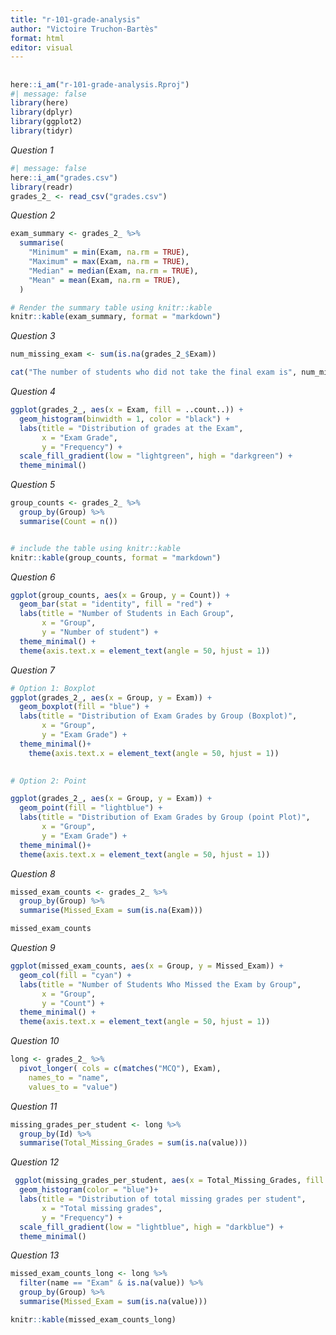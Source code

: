 ```yaml
---
title: "r-101-grade-analysis"
author: "Victoire Truchon-Bartès"
format: html
editor: visual
---
```


## 

```r
here::i_am("r-101-grade-analysis.Rproj")
#| message: false
library(here)
library(dplyr)
library(ggplot2)
library(tidyr)
```

*Question 1*

```r
#| message: false
here::i_am("grades.csv")
library(readr)
grades_2_ <- read_csv("grades.csv")

```

*Question 2*

```r
exam_summary <- grades_2_ %>%
  summarise(
    "Minimum" = min(Exam, na.rm = TRUE),
    "Maximum" = max(Exam, na.rm = TRUE),
    "Median" = median(Exam, na.rm = TRUE),
    "Mean" = mean(Exam, na.rm = TRUE),
  )

# Render the summary table using knitr::kable
knitr::kable(exam_summary, format = "markdown")
```

*Question 3*

```r
num_missing_exam <- sum(is.na(grades_2_$Exam))

cat("The number of students who did not take the final exam is", num_missing_exam)
```

*Question 4*

```r
ggplot(grades_2_, aes(x = Exam, fill = ..count..)) +
  geom_histogram(binwidth = 1, color = "black") +
  labs(title = "Distribution of grades at the Exam",
       x = "Exam Grade",
       y = "Frequency") +
  scale_fill_gradient(low = "lightgreen", high = "darkgreen") +
  theme_minimal()
```

*Question 5*

```r
group_counts <- grades_2_ %>%
  group_by(Group) %>%
  summarise(Count = n())


# include the table using knitr::kable
knitr::kable(group_counts, format = "markdown")
```

*Question 6*

```r
ggplot(group_counts, aes(x = Group, y = Count)) +
  geom_bar(stat = "identity", fill = "red") +
  labs(title = "Number of Students in Each Group",
       x = "Group",
       y = "Number of student") +
  theme_minimal() +
  theme(axis.text.x = element_text(angle = 50, hjust = 1))


```

*Question 7*

```r
# Option 1: Boxplot
ggplot(grades_2_, aes(x = Group, y = Exam)) +
  geom_boxplot(fill = "blue") +
  labs(title = "Distribution of Exam Grades by Group (Boxplot)",
       x = "Group",
       y = "Exam Grade") +
  theme_minimal()+
    theme(axis.text.x = element_text(angle = 50, hjust = 1))
  

# Option 2: Point 

ggplot(grades_2_, aes(x = Group, y = Exam)) +
  geom_point(fill = "lightblue") +
  labs(title = "Distribution of Exam Grades by Group (point Plot)",
       x = "Group",
       y = "Exam Grade") +
  theme_minimal()+
  theme(axis.text.x = element_text(angle = 50, hjust = 1))

```

*Question 8*

```r
missed_exam_counts <- grades_2_ %>%
  group_by(Group) %>%
  summarise(Missed_Exam = sum(is.na(Exam)))

missed_exam_counts

```

*Question 9*

```r
ggplot(missed_exam_counts, aes(x = Group, y = Missed_Exam)) +
  geom_col(fill = "cyan") +
  labs(title = "Number of Students Who Missed the Exam by Group",
       x = "Group",
       y = "Count") +
  theme_minimal() +
  theme(axis.text.x = element_text(angle = 50, hjust = 1))
```

*Question 10*

```r
long <- grades_2_ %>%
  pivot_longer( cols = c(matches("MCQ"), Exam), 
    names_to = "name",
    values_to = "value")
```

*Question 11*

```r
missing_grades_per_student <- long %>%
  group_by(Id) %>%
  summarise(Total_Missing_Grades = sum(is.na(value)))


```

*Question 12*

```r

 ggplot(missing_grades_per_student, aes(x = Total_Missing_Grades, fill = ..count..)) +
  geom_histogram(color = "blue")+ 
  labs(title = "Distribution of total missing grades per student",
       x = "Total missing grades", 
       y = "Frequency") +
  scale_fill_gradient(low = "lightblue", high = "darkblue") + 
  theme_minimal()

```

*Question 13*

```r
missed_exam_counts_long <- long %>%
  filter(name == "Exam" & is.na(value)) %>%
  group_by(Group) %>%
  summarise(Missed_Exam = sum(is.na(value)))

knitr::kable(missed_exam_counts_long)
```
